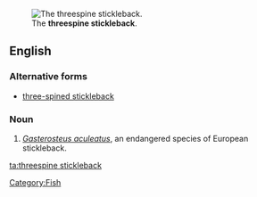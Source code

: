 [[Image:GasterosteusAculeatusMaleHead.JPG|thumb|The '''threespine stickleback'''.]]
==English==

===Alternative forms===
* [[three-spined stickleback]]

===Noun===
{{en-noun|sg=[[three]][[spine]] [[stickleback]]}}
{{wikipedia}}

# ''[[Gasterosteus aculeatus]]'', an endangered species of European stickleback.

[[Category:Fish]]

[[ta:threespine stickleback]]